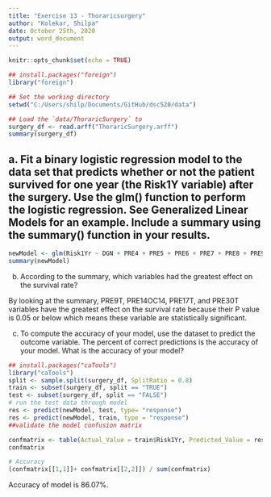 ```yaml
---
title: "Exercise 13 - Thoraricsurgery"
author: "Kolekar, Shilpa"
date: October 25th, 2020
output: word_document
---
```


```r
knitr::opts_chunk$set(echo = TRUE)
```


```r
## install.packages("foreign")
library("foreign")

## Set the working directory 
setwd("C:/Users/shilp/Documents/GitHub/dsc520/data")

## Load the `data/ThoraricSurgery` to
surgery_df <- read.arff("ThoraricSurgery.arff")
summary(surgery_df)
```



## a. Fit a binary logistic regression model to the data set that predicts whether or not the patient survived for one year (the Risk1Y variable) after the surgery. Use the glm() function to perform the logistic regression. See Generalized Linear Models for an example. Include a summary using the summary() function in your results.

```r
newModel <- glm(Risk1Yr ~ DGN + PRE4 + PRE5 + PRE6 + PRE7 + PRE8 + PRE9 + PRE10 + PRE11 + PRE14 + PRE17 + PRE19 + PRE25 + PRE30 + PRE32 + AGE, data = surgery_df, family = binomial)
summary(newModel)
```
b. According to the summary, which variables had the greatest effect on the survival rate?

By looking at the summary, PRE9T, PRE14OC14, PRE17T, and PRE30T variables have the greatest effect on the survival rate because their P value is 0.05 or below which means these variable are statistically significant.


c. To compute the accuracy of your model, use the dataset to predict the outcome variable. The percent of correct predictions is the accuracy of your model. What is the accuracy of your model?

```r
## install.packages("caTools")
library("caTools")
split <- sample.split(surgery_df, SplitRatio = 0.8)
train <- subset(surgery_df, split == "TRUE")
test <- subset(surgery_df, split == "FALSE")
# run the test data through model
res <- predict(newModel, test, type= "response")
res <- predict(newModel, train, type = "response")
##validate the model confusion matrix

confmatrix <- table(Actual_Value = train$Risk1Yr, Predicted_Value = res > 0.5)
confmatrix

# Accuracy
(confmatrix[[1,1]]+ confmatrix[[2,2]]) / sum(confmatrix)

```
Accuracy of model is 86.07%. 


